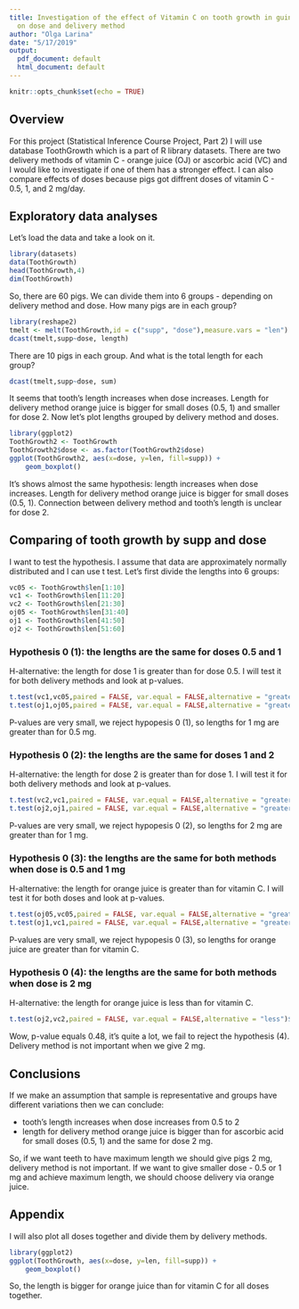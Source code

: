 ```yaml
---
title: Investigation of the effect of Vitamin C on tooth growth in guinea pigs depending
  on dose and delivery method
author: "Olga Larina"
date: "5/17/2019"
output:
  pdf_document: default
  html_document: default
---
```


```r
knitr::opts_chunk$set(echo = TRUE)
```

## Overview
For this project (Statistical Inference Course Project, Part 2) I will use database ToothGrowth which is a part of R library datasets. There are two delivery methods of vitamin C - orange juice (OJ) or ascorbic acid (VC) and I would like to investigate if one of them has a stronger effect. I can also compare effects of doses because pigs got diffrent doses of vitamin C - 0.5, 1, and 2 mg/day.

## Exploratory data analyses
Let's load the data and take a look on it.
```r
library(datasets)
data(ToothGrowth)
head(ToothGrowth,4)
dim(ToothGrowth)
```
So, there are 60 pigs. We can divide them into 6 groups - depending on delivery method and dose. How many pigs are in each group?
```r
library(reshape2)
tmelt <- melt(ToothGrowth,id = c("supp", "dose"),measure.vars = "len")
dcast(tmelt,supp~dose, length)
```
There are 10 pigs in each group. And what is the total length for each group?
```r
dcast(tmelt,supp~dose, sum)
```
It seems that tooth's length increases when dose increases. Length for delivery method orange juice is bigger for small doses (0.5, 1) and smaller for dose 2. Now let's plot lengths grouped by delivery method and doses.
```r
library(ggplot2)
ToothGrowth2 <- ToothGrowth
ToothGrowth2$dose <- as.factor(ToothGrowth2$dose)
ggplot(ToothGrowth2, aes(x=dose, y=len, fill=supp)) + 
    geom_boxplot()
```

It's shows almost the same hypothesis: length increases when dose increases. Length for delivery method orange juice is bigger for small doses (0.5, 1). Connection between delivery method and tooth's length is unclear for dose 2.

## Comparing of tooth growth by supp and dose

I want to test the hypothesis. I assume that data are approximately normally distributed and I can use t test. Let's first divide the lengths into 6 groups:
```r
vc05 <- ToothGrowth$len[1:10]
vc1 <- ToothGrowth$len[11:20]
vc2 <- ToothGrowth$len[21:30]
oj05 <- ToothGrowth$len[31:40]
oj1 <- ToothGrowth$len[41:50]
oj2 <- ToothGrowth$len[51:60]
```
### Hypothesis 0 (1): the lengths are the same for doses 0.5 and 1
H-alternative: the length for dose 1 is greater than for dose 0.5. I will test it for both delivery methods and look at p-values.
```r
t.test(vc1,vc05,paired = FALSE, var.equal = FALSE,alternative = "greater")$p.value
t.test(oj1,oj05,paired = FALSE, var.equal = FALSE,alternative = "greater")$p.value
```
P-values are very small, we reject hypopesis 0 (1), so lengths for 1 mg are greater than for 0.5 mg.

### Hypothesis 0 (2): the lengths are the same for doses 1 and 2
H-alternative: the length for dose 2 is greater than for dose 1. I will test it for both delivery methods and look at p-values.
```r
t.test(vc2,vc1,paired = FALSE, var.equal = FALSE,alternative = "greater")$p.value
t.test(oj2,oj1,paired = FALSE, var.equal = FALSE,alternative = "greater")$p.value
```
P-values are very small, we reject hypopesis 0 (2), so lengths for 2 mg are greater than for 1 mg.

### Hypothesis 0 (3): the lengths are the same for both methods when dose is 0.5 and 1 mg
H-alternative: the length for orange juice is greater than for vitamin C. I will test it for both doses and look at p-values.
```r
t.test(oj05,vc05,paired = FALSE, var.equal = FALSE,alternative = "greater")$p.value
t.test(oj1,vc1,paired = FALSE, var.equal = FALSE,alternative = "greater")$p.value
```
P-values are very small, we reject hypopesis 0 (3), so lengths for orange juice are greater than for vitamin C.

### Hypothesis 0 (4): the lengths are the same for both methods when dose is 2 mg
H-alternative: the length for orange juice is less than for vitamin C.
```r
t.test(oj2,vc2,paired = FALSE, var.equal = FALSE,alternative = "less")$p.value
```
Wow, p-value equals 0.48, it's quite a lot, we fail to reject the hypothesis (4). Delivery method is not important when we give 2 mg.

## Conclusions
If we make an assumption that sample is representative and groups have different variations then we can conclude: 

* tooth's length increases when dose increases from 0.5 to 2
* length for delivery method orange juice is bigger than for ascorbic acid for small doses (0.5, 1) and the same for dose 2 mg.

So, if we want teeth to have maximum length we should give pigs 2 mg, delivery method is not important. If we want to give smaller dose - 0.5 or 1 mg and achieve maximum length, we should choose delivery via orange juice.

## Appendix

I will also plot all doses together and divide them by delivery methods.
```r
library(ggplot2)
ggplot(ToothGrowth, aes(x=dose, y=len, fill=supp)) + 
    geom_boxplot()
```

So, the length is bigger for orange juice than for vitamin C for all doses together.